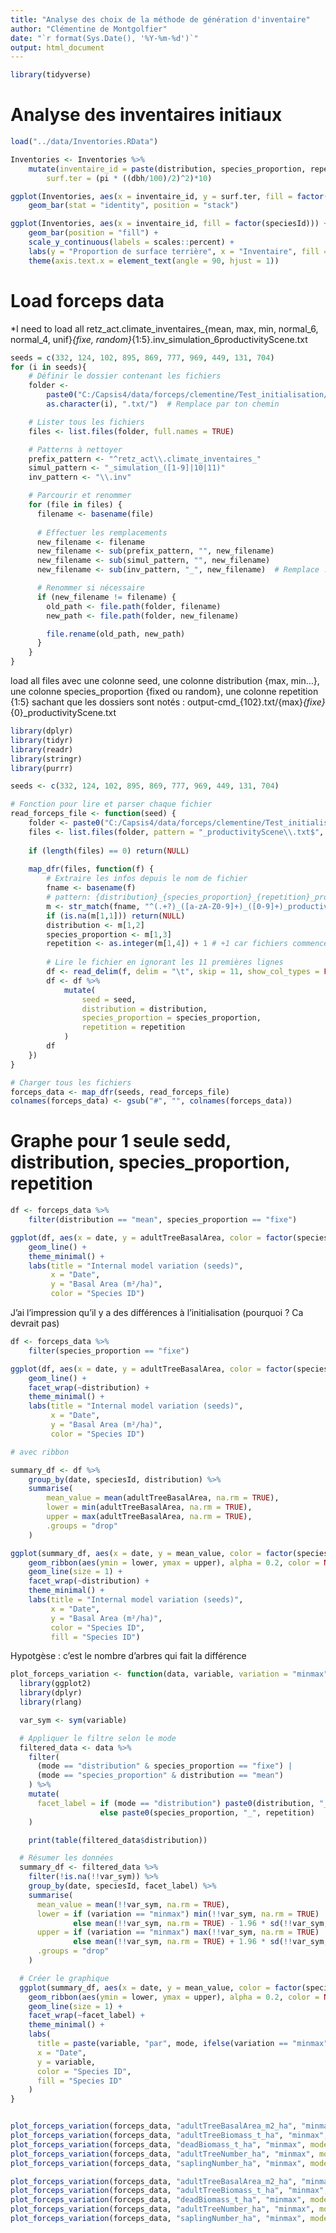 ```yaml
---
title: "Analyse des choix de la méthode de génération d'inventaire"
author: "Clémentine de Montgolfier"
date: "`r format(Sys.Date(), '%Y-%m-%d')`"
output: html_document
---
```


```r
library(tidyverse)
```

# Analyse des inventaires initiaux

```r
load("../data/Inventories.RData")
```

```r
Inventories <- Inventories %>%
    mutate(inventaire_id = paste(distribution, species_proportion, repetition, sep = "_"),
        surf.ter = (pi * ((dbh/100)/2)^2)*10)

ggplot(Inventories, aes(x = inventaire_id, y = surf.ter, fill = factor(speciesId))) +
    geom_bar(stat = "identity", position = "stack")

ggplot(Inventories, aes(x = inventaire_id, fill = factor(speciesId))) +
    geom_bar(position = "fill") +
    scale_y_continuous(labels = scales::percent) +
    labs(y = "Proportion de surface terrière", x = "Inventaire", fill = "Espèce") +
    theme(axis.text.x = element_text(angle = 90, hjust = 1))
```

# Load forceps data
*I need to load all
retz_act.climate_inventaires_{mean, max, min, normal_6, normal_4, unif}_{fixe, random}_{1:5}.inv_simulation_6productivityScene.txt

```r
seeds = c(332, 124, 102, 895, 869, 777, 969, 449, 131, 704)
for (i in seeds){
    # Définir le dossier contenant les fichiers
    folder <- 
        paste0("C:/Capsis4/data/forceps/clementine/Test_initialisation/output-cmd_",
        as.character(i), ".txt/")  # Remplace par ton chemin

    # Lister tous les fichiers
    files <- list.files(folder, full.names = TRUE)

    # Patterns à nettoyer
    prefix_pattern <- "^retz_act\\.climate_inventaires_"
    simul_pattern <- "_simulation_([1-9]|10|11)"
    inv_pattern <- "\\.inv"

    # Parcourir et renommer
    for (file in files) {
      filename <- basename(file)
    
      # Effectuer les remplacements
      new_filename <- filename
      new_filename <- sub(prefix_pattern, "", new_filename)
      new_filename <- sub(simul_pattern, "", new_filename)
      new_filename <- sub(inv_pattern, "_", new_filename)  # Remplace .inv par _

      # Renommer si nécessaire
      if (new_filename != filename) {
        old_path <- file.path(folder, filename)
        new_path <- file.path(folder, new_filename)

        file.rename(old_path, new_path)
      }
    }
}

```

load all files avec une colonne seed, une colonne distribution {max, min...}, une colonne species_proportion {fixed ou random}, une colonne repetition {1:5} sachant que les dossiers sont notés : output-cmd_{102}.txt/{max}_{fixe}_{0}_productivityScene.txt

```r
library(dplyr)
library(tidyr)
library(readr)
library(stringr)
library(purrr)

seeds <- c(332, 124, 102, 895, 869, 777, 969, 449, 131, 704)

# Fonction pour lire et parser chaque fichier
read_forceps_file <- function(seed) {
    folder <- paste0("C:/Capsis4/data/forceps/clementine/Test_initialisation/output-cmd_", seed, ".txt/")
    files <- list.files(folder, pattern = "_productivityScene\\.txt$", full.names = TRUE)
    
    if (length(files) == 0) return(NULL)
    
    map_dfr(files, function(f) {
        # Extraire les infos depuis le nom de fichier
        fname <- basename(f)
        # pattern: {distribution}_{species_proportion}_{repetition}_productivityScene.txt
        m <- str_match(fname, "^(.+?)_([a-zA-Z0-9]+)_([0-9]+)_productivityScene\\.txt$")
        if (is.na(m[1,1])) return(NULL)
        distribution <- m[1,2]
        species_proportion <- m[1,3]
        repetition <- as.integer(m[1,4]) + 1 # +1 car fichiers commencent à 0
        
        # Lire le fichier en ignorant les 11 premières lignes
        df <- read_delim(f, delim = "\t", skip = 11, show_col_types = FALSE)
        df <- df %>%
            mutate(
                seed = seed,
                distribution = distribution,
                species_proportion = species_proportion,
                repetition = repetition
            )
        df
    })
}

# Charger tous les fichiers
forceps_data <- map_dfr(seeds, read_forceps_file)
colnames(forceps_data) <- gsub("#", "", colnames(forceps_data))
```

# Graphe pour 1 seule sedd, distribution, species_proportion, repetition

```r
df <- forceps_data %>%
    filter(distribution == "mean", species_proportion == "fixe")

ggplot(df, aes(x = date, y = adultTreeBasalArea, color = factor(speciesId), group = interaction(seed, speciesId))) +
    geom_line() +
    theme_minimal() +
    labs(title = "Internal model variation (seeds)",
         x = "Date",
         y = "Basal Area (m²/ha)",
         color = "Species ID")
```

J'ai l'impression qu'il y a des différences à l'initialisation (pourquoi ? Ca devrait pas)

```r
df <- forceps_data %>%
    filter(species_proportion == "fixe")

ggplot(df, aes(x = date, y = adultTreeBasalArea, color = factor(speciesId), group = interaction(seed, speciesId))) +
    geom_line() +
    facet_wrap(~distribution) +
    theme_minimal() +
    labs(title = "Internal model variation (seeds)",
         x = "Date",
         y = "Basal Area (m²/ha)",
         color = "Species ID")

# avec ribbon

summary_df <- df %>%
    group_by(date, speciesId, distribution) %>%
    summarise(
        mean_value = mean(adultTreeBasalArea, na.rm = TRUE),
        lower = min(adultTreeBasalArea, na.rm = TRUE),
        upper = max(adultTreeBasalArea, na.rm = TRUE),
        .groups = "drop"
    )

ggplot(summary_df, aes(x = date, y = mean_value, color = factor(speciesId), fill = factor(speciesId))) +
    geom_ribbon(aes(ymin = lower, ymax = upper), alpha = 0.2, color = NA) +
    geom_line(size = 1) +
    facet_wrap(~distribution) +
    theme_minimal() +
    labs(title = "Internal model variation (seeds)",
         x = "Date",
         y = "Basal Area (m²/ha)",
         color = "Species ID",
         fill = "Species ID")
```

Hypotgèse : c'est le nombre d'arbres qui fait la différence

```r
plot_forceps_variation <- function(data, variable, variation = "minmax", mode = "distrib") {
  library(ggplot2)
  library(dplyr)
  library(rlang)

  var_sym <- sym(variable)

  # Appliquer le filtre selon le mode
  filtered_data <- data %>%
    filter(
      (mode == "distribution" & species_proportion == "fixe") |
      (mode == "species_proportion" & distribution == "mean")
    ) %>%
    mutate(
      facet_label = if (mode == "distribution") paste0(distribution, "_", repetition)
                    else paste0(species_proportion, "_", repetition)
    )

    print(table(filtered_data$distribution))

  # Résumer les données
  summary_df <- filtered_data %>%
    filter(!is.na(!!var_sym)) %>%
    group_by(date, speciesId, facet_label) %>%
    summarise(
      mean_value = mean(!!var_sym, na.rm = TRUE),
      lower = if (variation == "minmax") min(!!var_sym, na.rm = TRUE)
              else mean(!!var_sym, na.rm = TRUE) - 1.96 * sd(!!var_sym, na.rm = TRUE) / sqrt(n()),
      upper = if (variation == "minmax") max(!!var_sym, na.rm = TRUE)
              else mean(!!var_sym, na.rm = TRUE) + 1.96 * sd(!!var_sym, na.rm = TRUE) / sqrt(n()),
      .groups = "drop"
    )

  # Créer le graphique
  ggplot(summary_df, aes(x = date, y = mean_value, color = factor(speciesId), fill = factor(speciesId))) +
    geom_ribbon(aes(ymin = lower, ymax = upper), alpha = 0.2, color = NA) +
    geom_line(size = 1) +
    facet_wrap(~facet_label) +
    theme_minimal() +
    labs(
      title = paste(variable, "par", mode, ifelse(variation == "minmax", "(min–max)", "(IC 95%)")),
      x = "Date",
      y = variable,
      color = "Species ID",
      fill = "Species ID"
    )
}


plot_forceps_variation(forceps_data, "adultTreeBasalArea_m2_ha", "minmax", mode = "species_proportion")
plot_forceps_variation(forceps_data, "adultTreeBiomass_t_ha", "minmax", mode = "species_proportion")
plot_forceps_variation(forceps_data, "deadBiomass_t_ha", "minmax", mode = "species_proportion")
plot_forceps_variation(forceps_data, "adultTreeNumber_ha", "minmax", mode = "species_proportion")
plot_forceps_variation(forceps_data, "saplingNumber_ha", "minmax", mode = "species_proportion")

plot_forceps_variation(forceps_data, "adultTreeBasalArea_m2_ha", "minmax", mode = "distribution")
plot_forceps_variation(forceps_data, "adultTreeBiomass_t_ha", "minmax", mode = "distribution")
plot_forceps_variation(forceps_data, "deadBiomass_t_ha", "minmax", mode = "distribution")
plot_forceps_variation(forceps_data, "adultTreeNumber_ha", "minmax", mode = "distribution")
plot_forceps_variation(forceps_data, "saplingNumber_ha", "minmax", mode = "distribution")
```
